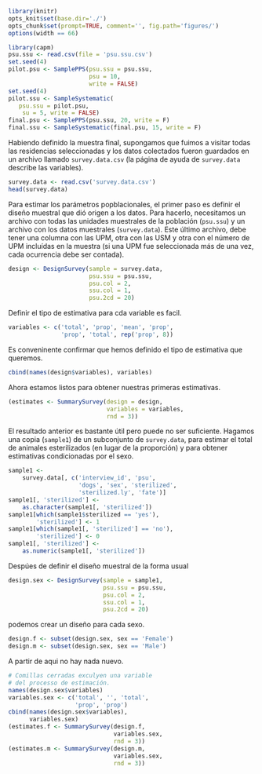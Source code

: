 ```r
library(knitr)
opts_knit$set(base.dir='./')
opts_chunk$set(prompt=TRUE, comment='', fig.path='figures/')
options(width == 66)
```

```r
library(capm)
psu.ssu <- read.csv(file = 'psu.ssu.csv')
set.seed(4)
pilot.psu <- SamplePPS(psu.ssu = psu.ssu,
                       psu = 10,
                       write = FALSE)
set.seed(4)
pilot.ssu <- SampleSystematic(
   psu.ssu = pilot.psu,
    su = 5, write = FALSE)
final.psu <- SamplePPS(psu.ssu, 20, write = F)
final.ssu <- SampleSystematic(final.psu, 15, write = F)
```

Habiendo definido la muestra final, supongamos que fuimos a visitar todas las residencias seleccionadas y los datos colectados fueron guardados en un archivo llamado `survey.data.csv` (la página de ayuda de `survey.data` describe las variables).

```r
survey.data <- read.csv('survey.data.csv')
head(survey.data)
```

Para estimar los parámetros popblacionales, el primer paso es definir el diseño muestral que dió origen a los datos. Para hacerlo, necesitamos un archivo con todas las unidades muestrales de la población (`psu.ssu`) y un archivo con los datos muestrales (`survey.data`). Este último archivo, debe tener una columna con las UPM, otra con las USM y otra con el número de UPM incluídas en la muestra (si una UPM fue seleccionada más de una vez, cada ocurrencia debe ser contada).

```r
design <- DesignSurvey(sample = survey.data,
                       psu.ssu = psu.ssu,
                       psu.col = 2,
                       ssu.col = 1,
                       psu.2cd = 20)
```

Definir el tipo de estimativa para cda variable es facil.

```r
variables <- c('total', 'prop', 'mean', 'prop',
               'prop', 'total', rep('prop', 8))
```

Es conveninente confirmar que hemos definido el tipo de estimativa que queremos.

```r
cbind(names(design$variables), variables)
```

Ahora estamos listos para obtener nuestras primeras estimativas.

```r
(estimates <- SummarySurvey(design = design,
                            variables = variables,
                            rnd = 3))
```

El resultado anterior es bastante útil pero puede no ser suficiente. Hagamos una copia (`sample1`) de un subconjunto de `survey.data`, para estimar el total de animales esterilizados (en lugar de la proporción) y para obtener estimativas condicionadas por el sexo.

```r
sample1 <-
    survey.data[, c('interview_id', 'psu',
                    'dogs', 'sex', 'sterilized',
                    'sterilized.ly', 'fate')]
sample1[, 'sterilized'] <-
    as.character(sample1[, 'sterilized'])
sample1[which(sample1$sterilized == 'yes'),
        'sterilized'] <- 1
sample1[which(sample1[, 'sterilized'] == 'no'),
        'sterilized'] <- 0
sample1[, 'sterilized'] <-
    as.numeric(sample1[, 'sterilized'])
```

Despúes de definir el diseño muestral de la forma usual

```r
design.sex <- DesignSurvey(sample = sample1,
                           psu.ssu = psu.ssu,
                           psu.col = 2,
                           ssu.col = 1,
                           psu.2cd = 20)
```

podemos crear un diseño para cada sexo.

```r
design.f <- subset(design.sex, sex == 'Female')
design.m <- subset(design.sex, sex == 'Male')
```

A partir de aqui no hay nada nuevo.

```r
# Comillas cerradas exculyen una variable
# del processo de estimación.
names(design.sex$variables)
variables.sex <- c('total', '', 'total', 
                   'prop', 'prop')
cbind(names(design.sex$variables),
      variables.sex)
(estimates.f <- SummarySurvey(design.f,
                              variables.sex,
                              rnd = 3))
(estimates.m <- SummarySurvey(design.m,
                              variables.sex,
                              rnd = 3))
```


